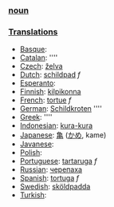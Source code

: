 === [[noun]] ===

===[[Translation]]s===
*[[Basque]]: [[]]
*[[Catalan]]: [[]] ''''
*[[Czech]]: [[želva]]
*[[Dutch]]: [[schildpad]] ''f''
*[[Esperanto]]: [[]]
*[[Finnish]]: [[kilpikonna]]
*[[French]]: [[tortue]] ''f''
*[[German]]: [[Schildkroten]] ''''
*[[Greek]]: [[]] ''''
*[[Indonesian]]: [[kura-kura]]
*[[Japanese]]: [[亀]] ([[かめ]], kame)
*[[Javanese]]: [[]]
*[[Polish]]: [[]]
*[[Portuguese]]: [[tartaruga]] ''f''
*[[Russian]]: [[черепаха]]
*[[Spanish]]: [[tortuga]] ''f''
*[[Swedish]]: [[sköldpadda]]
*[[Turkish]]: [[]]